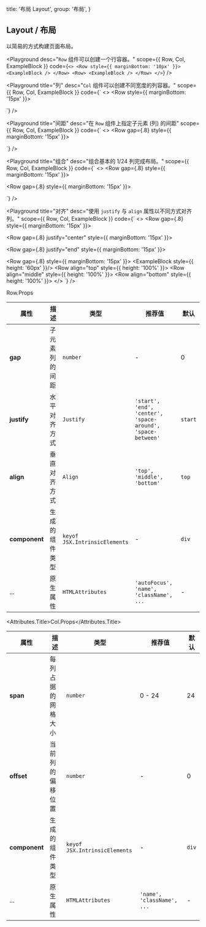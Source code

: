 
  title: '布局 Layout',
  group: '布局',
}

## Layout / 布局

以简易的方式构建页面布局。

<Playground
  desc="`Row` 组件可以创建一个行容器。"
  scope={{ Row, Col, ExampleBlock }}
  code={`
<>
  <Row style={{ marginBottom: '10px' }}> <ExampleBlock /> </Row>
  <Row> <ExampleBlock /> </Row>
</>
`} />

<Playground
  title="列"
  desc="`Col` 组件可以创建不同宽度的列容器。"
  scope={{ Row, Col, ExampleBlock }}
  code={`
<>
  <Row style={{ marginBottom: '15px' }}>
    <Col><ExampleBlock plain={2} /></Col>
    <Col><ExampleBlock plain={4} /></Col>
  </Row>

  <Row>
    <Col span={8}><ExampleBlock plain={2} /></Col>
    <Col><ExampleBlock plain={4} /></Col>
  </Row>
</>
`} />

<Playground
  title="间距"
  desc="在 `Row` 组件上指定子元素 (列) 的间距"
  scope={{ Row, Col, ExampleBlock }}
  code={`
<>
  <Row gap={.8} style={{ marginBottom: '15px' }}>
    <Col><ExampleBlock /></Col>
    <Col><ExampleBlock /></Col>
    <Col><ExampleBlock /></Col>
  </Row>

  <Row gap={.8}>
    <Col><ExampleBlock /></Col>
    <Col><ExampleBlock /></Col>
    <Col><ExampleBlock /></Col>
  </Row>
</>
`} />

<Playground
  title="组合"
  desc="组合基本的 1/24 列完成布局。"
  scope={{ Row, Col, ExampleBlock }}
  code={`
<>
  <Row gap={.8} style={{ marginBottom: '15px' }}>
    <Col span={16}><ExampleBlock /></Col>
    <Col span={8}><ExampleBlock /></Col>
  </Row>

  <Row gap={.8} style={{ marginBottom: '15px' }}>
    <Col span={8}><ExampleBlock /></Col>
    <Col span={8}><ExampleBlock /></Col>
    <Col span={4}><ExampleBlock /></Col>
    <Col span={4}><ExampleBlock /></Col>
  </Row>

  <Row gap={.8}>
    <Col span={4}><ExampleBlock /></Col>
    <Col span={16}><ExampleBlock /></Col>
    <Col span={4}><ExampleBlock /></Col>
  </Row>
</>
`} />

<Playground
  title="对齐"
  desc="使用 `justify` 与 `align` 属性以不同方式对齐列。"
  scope={{ Row, Col, ExampleBlock }}
  code={`
<>
  <Row gap={.8} style={{ marginBottom: '15px' }}>
    <Col span={16}><ExampleBlock /></Col>
  </Row>

  <Row gap={.8} justify="center" style={{ marginBottom: '15px' }}>
    <Col span={16}><ExampleBlock /></Col>
  </Row>

  <Row gap={.8} justify="end" style={{ marginBottom: '15px' }}>
    <Col span={16}><ExampleBlock /></Col>
  </Row>

  <Row gap={.8} style={{ marginBottom: '15px' }}>
    <Col span={9}><ExampleBlock style={{ height: '60px' }}/></Col>
    <Col span={5}>
      <Row align="top" style={{ height: '100%' }}>
        <Col><ExampleBlock /></Col>
      </Row>
    </Col>
    <Col span={5}>
      <Row align="middle" style={{ height: '100%' }}>
        <Col><ExampleBlock /></Col>
      </Row>
    </Col>
    <Col span={5}>
      <Row align="bottom" style={{ height: '100%' }}>
        <Col><ExampleBlock /></Col>
      </Row>
    </Col>
  </Row>
</>
`} />

<Attributes edit="/pages/docs/components/layout.mdx">
<Attributes.Title>Row.Props</Attributes.Title>

| 属性 | 描述 | 类型 | 推荐值 | 默认
| ---------- | ---------- | ---- |  -------------- | ------ |
| **gap** | 子元素列的间距 | `number` | - | 0 |
| **justify** | 水平对齐方式 | `Justify` | `'start', 'end', 'center', 'space-around', 'space-between'` | `start` |
| **align** | 垂直对齐方式 | `Align` | `'top', 'middle', 'bottom'` | `top` |
| **component** | 生成的组件类型 | `keyof JSX.IntrinsicElements` | - | `div` |
| ... | 原生属性 | `HTMLAttributes` | `'autoFocus', 'name', 'className', ...` | - |

<Attributes.Title>Col.Props</Attributes.Title>

| 属性 | 描述 | 类型 | 推荐值 | 默认
| ---------- | ---------- | ---- |  -------------- | ------ |
| **span** | 每列占据的网格大小 | `number` | 0 - 24 | 24 |
| **offset** | 当前列的偏移位置 | `number` | - | 0 |
| **component** | 生成的组件类型 | `keyof JSX.IntrinsicElements` | - | `div` |
| ... | 原生属性 | `HTMLAttributes` | `'name', 'className', ...` | - |

</Attributes>


